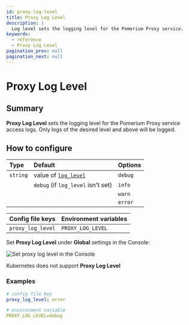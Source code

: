 ```yaml
---
id: proxy-log-level
title: Proxy Log Level
description: |
  Log level sets the logging level for the Pomerium Proxy service.
keywords:
  - reference
  - Proxy Log Level
pagination_prev: null
pagination_next: null
---
```



# Proxy Log Level

## Summary

**Proxy Log Level** sets the logging level for the Pomerium Proxy service access logs. Only logs of the desired level and above will be logged.

## How to configure

| **Type** | **Default** | **Options** |
| :--- | :--- | :--- |
| `string` | value of [`log_level`](/docs/reference/log-level) | `debug` |
|  | `debug` (if `log_level` isn't set) | `info` |
|  |  | `warn` |
|  |  | `error` |

<Tabs>
<TabItem value="Core" label="Core">

| **Config file keys** | **Environment variables** |
| :--- | :--- |
| `proxy_log_level` | `PROXY_LOG_LEVEL` |

</TabItem>
<TabItem value="Enterprise" label="Enterprise">

Set **Proxy Log Level** under **Global** settings in the Console:

![Set proxy log level in the Console](./img/global-settings/proxy-log-level.png)

</TabItem>
<TabItem value="Kubernetes" label="Kubernetes">

Kubernetes does not support **Proxy Log Level**

</TabItem>
</Tabs>

### Examples

```yaml
# config file key
proxy_log_level: error

# environment variable
PROXY_LOG_LEVEL=debug
```
